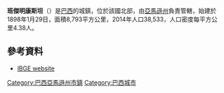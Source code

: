 {{coord|04|22|58|S|70|01|51|W|scale:30000|display=title}}

'''班傑明康斯坦'''（{{lang-pt|Benjamin Constant}}）是[[巴西|巴西]]的城鎮，位於該國北部，由[[亞馬遜州_(巴西)|亞馬遜州]]負責管轄，始建於1898年1月29日，面積8,793平方公里，2014年人口38,533，人口密度每平方公里4.38人。

==參考資料==
*[http://www.ibge.gov.br/cidadesat/default.php IBGE website] {{Wayback|url=http://www.ibge.gov.br/cidadesat/default.php |date=20080611095922 }}

{{Brazil-geo-stub}}
{{巴西亞馬遜州市鎮}}

[[Category:巴西亞馬遜州市鎮|Category:巴西亞馬遜州市鎮]]
[[Category:巴西城市|Category:巴西城市]]